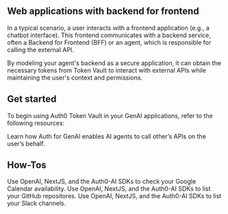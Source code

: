 
## Web applications with backend for frontend

In a typical scenario, a user interacts with a frontend application (e.g., a chatbot interface). This frontend communicates with a backend service, often a Backend for Frontend (BFF) or an agent, which is responsible for calling the external API.

By modeling your agent's backend as a secure application, it can obtain the necessary tokens from Token Vault to interact with external APIs while maintaining the user's context and permissions.

## Get started

To begin using Auth0 Token Vault in your GenAI applications, refer to the following resources:

<Columns>
  <Card
    title="Calling third-party Party APIs"
    horizontal
    href="/calling-apis/langgraph/get-started/call-others-apis-on-users-behalf"
  >
    Learn how Auth for GenAI enables AI agents to call other’s APIs on the user’s behalf.
  </Card>
</Columns>

## How-Tos

<Columns cols={2}>
  <Card
    title="Check Google Calendar Availability"
    href="/calling-apis/langgraph/how-tos/check-google-calendar-availability"
    horizontal
  >
    Use OpenAI, NextJS, and the Auth0-AI SDKs to check your Google Calendar availability.
  </Card>
  <Card
    title="List GitHub Repositories"
    href="/calling-apis/langgraph/how-tos/list-github-repositories"
    horizontal
  >
    Use OpenAI, NextJS, and the Auth0-AI SDKs to list your GitHub repositores.
  </Card>
  <Card
    title="List Slack Channels"
    href="/calling-apis/langgraph/how-tos/list-slack-channels"
    horizontal
  >
    Use OpenAI, NextJS, and the Auth0-AI SDKs to list your Slack channels.
  </Card>
</Columns>

<Panel>
  <OverviewTocs
    sections={[
      {
        title: "Learn more",
        links: [
          { label: "What is Token Vault?", href: "https://auth0.com/docs/secure/tokens/token-vault" },
          { label: "Configuring Token Vault", href: "https://auth0.com/docs/secure/tokens/token-vault/configure-token-vault" },
          { label: "What is an API?", href: "https://auth0.com/docs/get-started/apis" },
          { label: "Registering APIs", href: "https://auth0.com/docs/get-started/auth0-overview/set-up-apis" }
        ]
      }
    ]}
  />
</Panel>
